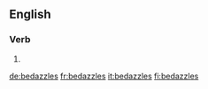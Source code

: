 ==English==

===Verb===
{{head|en|verb form}}

# {{en-third-person singular of|bedazzle}}

[[de:bedazzles]]
[[fr:bedazzles]]
[[it:bedazzles]]
[[fi:bedazzles]]